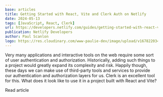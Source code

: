 ```yaml
---
base: articles
title: Getting Started with React, Vite and Clerk Auth on Netlify
date: 2024-05-13
tags: [JavaScript, React, Clerk]
url: https://developers.netlify.com/guides/getting-started-with-react-vite-and-clerk-auth-on-netlify/
publication: Netlify Developers
author: Paul Scanlon
logo: https://res.cloudinary.com/www-paulie-dev/image/upload/v1678220344/paulie.dev/Logos/netlify-logo_joepbr.png
---
```


Very many applications and interactive tools on the web require some sort of user authentication and authorization. Historically, adding such things to a project would greatly expand its complexity and risk. Happily though, these days we can make use of third-party tools and services to provide our authentication and authorization layers for us. Clerk is an excellent tool for this. What does it look like to use it in a project built with React and Vite?

<CtaExternal href='https://developers.netlify.com/guides/getting-started-with-react-vite-and-clerk-auth-on-netlify/'>
  Read article
</CtaExternal>
